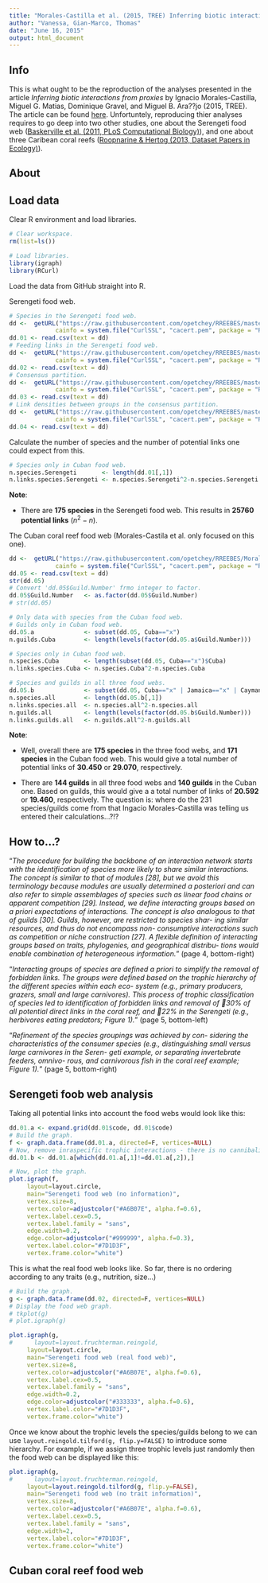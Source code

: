 ```yaml
---
title: "Morales-Castilla et al. (2015, TREE) Inferring biotic interactions from proxies."
author: "Vanessa, Gian-Marco, Thomas"
date: "June 16, 2015"
output: html_document
---
```


## Info

This is what ought to be the reproduction of the analyses presented in the article *Inferring biotic interactions from proxies* by Ignacio Morales-Castilla, Miguel G. Matias, Dominique Gravel, and Miguel B. Ara??jo (2015, TREE). The article can be found [here](http://www.sciencedirect.com/science/article/pii/S0169534715000774). Unfortuntely, reproducing thier analyses requires to go deep into two other studies, one about the Serengeti food web ([Baskerville et al. (2011, PLoS Computational Biology)](http://journals.plos.org/ploscompbiol/article?id=10.1371/journal.pcbi.1002321)), and one about three Caribean coral reefs ([Roopnarine & Hertog (2013, Dataset Papers in Ecology)](http://www.hindawi.com/journals/dpis/2013/857470/abs/)).


## About




## Load data

Clear R environment and load libraries.
```r
# Clear workspace.
rm(list=ls())

# Load libraries.
library(igraph)
library(RCurl)
```

Load the data from GitHub straight into R.

Serengeti food web.
```r
# Species in the Serengeti food web.
dd <-  getURL("https://raw.githubusercontent.com/opetchey/RREEBES/master/MORALES-CASTILLA_etal_2015_TREE/Data/Serengeti%20data/journal.pcbi.1002321.s004.CSV",
             cainfo = system.file("CurlSSL", "cacert.pem", package = "RCurl"))
dd.01 <- read.csv(text = dd)
# Feeding links in the Serengeti food web.
dd <-  getURL("https://raw.githubusercontent.com/opetchey/RREEBES/master/MORALES-CASTILLA_etal_2015_TREE/Data/Serengeti%20data/journal.pcbi.1002321.s005.CSV",
             cainfo = system.file("CurlSSL", "cacert.pem", package = "RCurl"))
dd.02 <- read.csv(text = dd)
# Consensus partition.
dd <-  getURL("https://raw.githubusercontent.com/opetchey/RREEBES/master/MORALES-CASTILLA_etal_2015_TREE/Data/Serengeti%20data/journal.pcbi.1002321.s006.CSV",
             cainfo = system.file("CurlSSL", "cacert.pem", package = "RCurl"))
dd.03 <- read.csv(text = dd)
# Link densities between groups in the consensus partition.
dd <-  getURL("https://raw.githubusercontent.com/opetchey/RREEBES/master/MORALES-CASTILLA_etal_2015_TREE/Data/Serengeti%20data/journal.pcbi.1002321.s007.CSV",
             cainfo = system.file("CurlSSL", "cacert.pem", package = "RCurl"))
dd.04 <- read.csv(text = dd)
```

Calculate the number of species and the number of potential links one could expect from this.
```r
# Species only in Cuban food web.
n.species.Serengeti       <- length(dd.01[,1])
n.links.species.Serengeti <- n.species.Serengeti^2-n.species.Serengeti

```


**Note**: 

* There are **175 species** in the Serengeti food web. This results in **25760 potential links** ($n^2-n$).


The Cuban coral reef food web (Morales-Castila et al. only focused on this one).
```r
dd <-  getURL("https://raw.githubusercontent.com/opetchey/RREEBES/Morales-Castilla_etal_2015_TREE/MORALES-CASTILLA_etal_2015_TREE/Data/Coral%20reef%20data/857470.item.4%20-%20Guild%20key%2C%20all%20data%20sets.csv",
             cainfo = system.file("CurlSSL", "cacert.pem", package = "RCurl"))
dd.05 <- read.csv(text = dd)
str(dd.05)
# Convert 'dd.05$Guild.Number' frmo integer to factor.
dd.05$Guild.Number   <- as.factor(dd.05$Guild.Number)
# str(dd.05)

# Only data with species from the Cuban food web.
# Guilds only in Cuban food web.
dd.05.a              <- subset(dd.05, Cuba=="x")
n.guilds.Cuba        <- length(levels(factor(dd.05.a$Guild.Number)))

# Species only in Cuban food web.
n.species.Cuba       <- length(subset(dd.05, Cuba=="x")$Cuba)
n.links.species.Cuba <- n.species.Cuba^2-n.species.Cuba

# Species and guilds in all three food webs.
dd.05.b              <- subset(dd.05, Cuba=="x" | Jamaica=="x" | Cayman.Islands=="x")
n.species.all        <- length(dd.05.b[,1])
n.links.species.all  <- n.species.all^2-n.species.all 
n.guilds.all         <- length(levels(factor(dd.05.b$Guild.Number)))
n.links.guilds.all   <- n.guilds.all^2-n.guilds.all

```

**Note**: 

* Well, overall there are **175 species** in the three food webs, and **171 species** in the Cuban food web. This would give a total number of potential links of **30.450** or **29.070**, respectively. 

* There are **144 guilds** in all three food webs and **140 guilds** in the Cuban one. Based on guilds, this would give a a total number of links of **20.592** or **19.460**, respectively. The question is: where do the 231 species/guilds come from that Ingacio Morales-Castilla was telling us entered their calculations...?!?

## How to...?

"*The procedure for building the backbone of an interaction network starts with the identification of species more likely to share similar interactions. The concept is similar to that of modules [28], but we avoid this terminology because modules are usually determined a posteriori and can also refer to simple assemblages of species such as linear food chains or apparent competition [29]. Instead, we define interacting groups based on a priori expectations of interactions. The concept is also analogous to that of guilds [30]. Guilds, however, are restricted to species shar- ing similar resources, and thus do not encompass non- consumptive interactions such as competition or niche construction [27]. A flexible definition of interacting groups based on traits, phylogenies, and geographical distribu- tions would enable combination of heterogeneous information.*" (page 4, bottom-right)

"*Interacting groups of species are defined a priori to simplify the removal of forbidden links. The groups were defined based on the trophic hierarchy of the different species within each eco- system (e.g., primary producers, grazers, small and large carnivores). This process of trophic classification of species led to identification of forbidden links and removal of 􏰁30% of all potential direct links in the coral reef, and 􏰁22% in the Serengeti (e.g., herbivores eating predators; Figure 1).*" (page 5, bottom-left)

"*Refinement of the species groupings was achieved by con- sidering the characteristics of the consumer species (e.g., distinguishing small versus large carnivores in the Seren- geti example, or separating invertebrate feeders, omnivo- rous, and carnivorous fish in the coral reef example; Figure 1).*" (page 5, bottom-right)

## Serengeti foob web analysis

Taking all potential links into account the food webs would look like this:
```r
dd.01.a <- expand.grid(dd.01$code, dd.01$code)
# Build the graph.
f <- graph.data.frame(dd.01.a, directed=F, vertices=NULL)
# Now, remove inraspecific trophic interactions - there is no cannibalism. 
dd.01.b <- dd.01.a[which(dd.01.a[,1]!=dd.01.a[,2]),]
```
  
```r
# Now, plot the graph.
plot.igraph(f, 
     layout=layout.circle, 
     main="Serengeti food web (no information)",
     vertex.size=8, 
     vertex.color=adjustcolor("#A6B07E", alpha.f=0.6),
     vertex.label.cex=0.5,
     vertex.label.family = "sans",
     edge.width=0.2, 
     edge.color=adjustcolor("#999999", alpha.f=0.3),
     vertex.label.color="#7D1D3F",
     vertex.frame.color="white")
```

This is what the real food web looks like. So far, there is no ordering according to any traits (e.g., nutrition, size...)
```r
# Build the graph.
g <- graph.data.frame(dd.02, directed=F, vertices=NULL)
# Display the food web graph.
# tkplot(g)
# plot.igraph(g)

```


```r
plot.igraph(g, 
#      layout=layout.fruchterman.reingold, 
     layout=layout.circle, 
     main="Serengeti food web (real food web)",
     vertex.size=8, 
     vertex.color=adjustcolor("#A6B07E", alpha.f=0.6),
     vertex.label.cex=0.5,
     vertex.label.family = "sans",
     edge.width=0.2, 
     edge.color=adjustcolor("#333333", alpha.f=0.6),
     vertex.label.color="#7D1D3F",
     vertex.frame.color="white")
```

Once we know about the trophic levels the species/guilds belong to we can use ``layout.reingold.tilford(g, flip.y=FALSE)`` to introduce some hierarchy. For example, if we assign three trophic levels just randomly then the food web can be displayed like this:
```r
plot.igraph(g, 
#      layout=layout.fruchterman.reingold, 
     layout=layout.reingold.tilford(g, flip.y=FALSE),
     main="Serengeti food web (no trait information)",
     vertex.size=8, 
     vertex.color=adjustcolor("#A6B07E", alpha.f=0.6),
     vertex.label.cex=0.5,
     vertex.label.family = "sans",
     edge.width=2, 
     vertex.label.color="#7D1D3F",
     vertex.frame.color="white")
```


## Cuban coral reef food web









